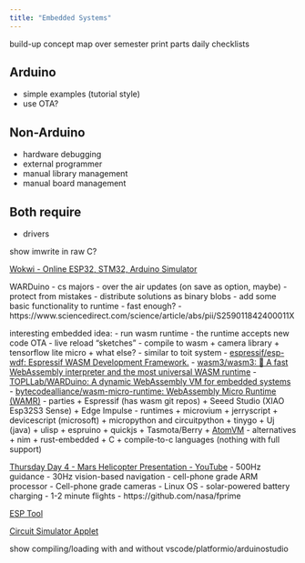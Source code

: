 ```yaml
---
title: "Embedded Systems"
---
```



build-up concept map over semester
print parts daily checklists


## Arduino

- simple examples (tutorial style)
- use OTA?

## Non-Arduino

- hardware debugging
- external programmer
- manual library management
- manual board management

## Both require

- drivers

show imwrite in raw C?

[Wokwi - Online ESP32, STM32, Arduino Simulator](https://wokwi.com/)

WARDuino
- cs majors
- over the air updates (on save as option, maybe)
- protect from mistakes
- distribute solutions as binary blobs
- add some basic functionality to runtime
- fast enough?
- https://www.sciencedirect.com/science/article/abs/pii/S259011842400011X

interesting embedded idea:
- run wasm runtime
- the runtime accepts new code OTA
- live reload "sketches"
- compile to wasm
	+ camera library
	+ tensorflow lite micro
	+ what else?
- similar to toit system
- [espressif/esp-wdf: Espressif WASM Development Framework.](https://github.com/espressif/esp-wdf)
- [wasm3/wasm3: 🚀 A fast WebAssembly interpreter and the most universal WASM runtime](https://github.com/wasm3/wasm3)
- [TOPLLab/WARDuino: A dynamic WebAssembly VM for embedded systems](https://github.com/TOPLLab/WARDuino)
- [bytecodealliance/wasm-micro-runtime: WebAssembly Micro Runtime (WAMR)](https://github.com/bytecodealliance/wasm-micro-runtime)
- parties
	+ Espressif (has wasm git repos)
	+ Seeed Studio (XIAO Esp32S3 Sense)
	+ Edge Impulse
- runtimes
	+ microvium
	+ jerryscript
	+ devicescript (microsoft)
	+ micropython and circuitpython
	+ tinygo
	+ Uj (java)
	+ ulisp
	+ espruino
	+ quickjs
	+ Tasmota/Berry
	+ [AtomVM](https://www.atomvm.net/)
- alternatives
	+ nim
	+ rust-embedded
	+ C
	+ compile-to-c languages (nothing with full support)

[Thursday Day 4 - Mars Helicopter Presentation - YouTube](https://www.youtube.com/watch?app=desktop&v=mQu9m4MG5Gc)
- 500Hz guidance
- 30Hz vision-based navigation
- cell-phone grade ARM processor
- Cell-phone grade cameras
- Linux OS
- solar-powered battery charging
- 1-2 minute flights
- https://github.com/nasa/fprime


[ESP Tool](https://espressif.github.io/esptool-js/)

[Circuit Simulator Applet](https://www.falstad.com/circuit/index.html)

show compiling/loading with and without vscode/platformio/arduinostudio
